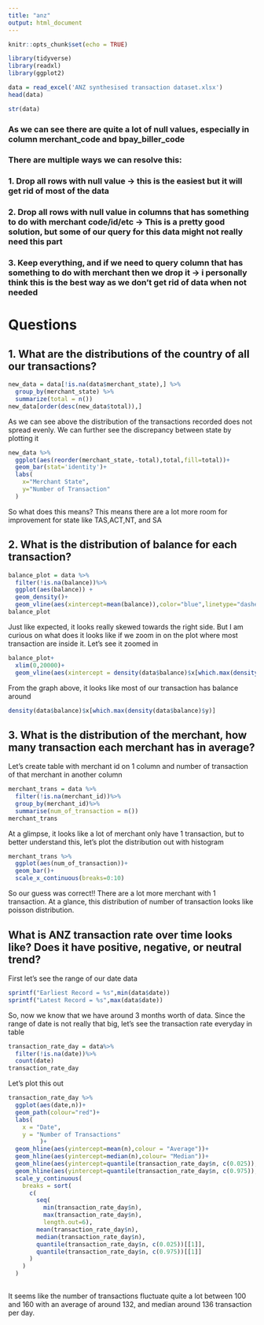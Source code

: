 ```yaml
---
title: "anz"
output: html_document
---
```


```r
knitr::opts_chunk$set(echo = TRUE)
```
```r
library(tidyverse)
library(readxl)
library(ggplot2)
```

```r
data = read_excel('ANZ synthesised transaction dataset.xlsx')
head(data)
```
```r
str(data)
```
### As we can see there are quite a lot of null values, especially in column merchant_code and bpay_biller_code
### There are multiple ways we can resolve this:
### 1. Drop all rows with null value -> this is the easiest but it will get rid of most of the data
### 2. Drop all rows with null value in columns that has something to do with merchant code/id/etc -> This is a pretty good solution, but some of our query for this data might not really need this part
### 3. Keep everything, and if we need to query column that has something to do with merchant then we drop it -> i personally think this is the best way as we don't get rid of data when not needed


# Questions
## 1. What are the distributions of the country of all our transactions?
```r
new_data = data[!is.na(data$merchant_state),] %>%
  group_by(merchant_state) %>%
  summarize(total = n()) 
new_data[order(desc(new_data$total)),] 
```
As we can see above the distribution of the transactions recorded does not spread evenly. We can further see the discrepancy between state by plotting it

```r
new_data %>%
  ggplot(aes(reorder(merchant_state,-total),total,fill=total))+
  geom_bar(stat='identity')+
  labs(
    x="Merchant State",
    y="Number of Transaction"
  )
```
So what does this means? This means there are a lot more room for improvement for state like TAS,ACT,NT, and SA 

## 2. What is the distribution of balance for each transaction?

```r
balance_plot = data %>%
  filter(!is.na(balance))%>%
  ggplot(aes(balance)) +
  geom_density()+
  geom_vline(aes(xintercept=mean(balance)),color="blue",linetype="dashed")
balance_plot
```
Just like expected, it looks really skewed towards the right side.
But I am curious on what does it looks like if we zoom in on the plot where most transaction are inside it.
Let's see it zoomed in

```r
balance_plot+
  xlim(0,20000)+
  geom_vline(aes(xintercept = density(data$balance)$x[which.max(density(data$balance)$y)]))
```
From the graph above, it looks like most of our transaction has balance around
```r
density(data$balance)$x[which.max(density(data$balance)$y)]
```
## 3. What is the distribution of the merchant, how many transaction each merchant has in average?

Let's create table with merchant id on 1 column and number of transaction of that merchant in another column
```r
merchant_trans = data %>%
  filter(!is.na(merchant_id))%>%
  group_by(merchant_id)%>%
  summarise(num_of_transaction = n())
merchant_trans
```
At a glimpse, it looks like a lot of merchant only have 1 transaction, but to better understand this, let's plot the distribution out with histogram

```r
merchant_trans %>%
  ggplot(aes(num_of_transaction))+
  geom_bar()+
  scale_x_continuous(breaks=0:10)
```
So our guess was correct!! There are a lot more merchant with 1 transaction. At a glance, this distribution of number of transaction looks like poisson distribution.

## What is ANZ transaction rate over time looks like? Does it have positive, negative, or neutral trend?

First let's see the range of our date data
```r
sprintf("Earliest Record = %s",min(data$date))
sprintf("Latest Record = %s",max(data$date))
```
So, now we know that we have around 3 months worth of data. Since the range of date is not really that big, let's see the transaction rate everyday in table
```r
transaction_rate_day = data%>%
  filter(!is.na(date))%>%
  count(date)
transaction_rate_day
```
Let's plot this out

```r
transaction_rate_day %>%
  ggplot(aes(date,n))+
  geom_path(colour="red")+
  labs(
    x = "Date",
    y = "Number of Transactions"
         )+
  geom_hline(aes(yintercept=mean(n),colour = "Average"))+
  geom_hline(aes(yintercept=median(n),colour= "Median"))+
  geom_hline(aes(yintercept=quantile(transaction_rate_day$n, c(0.025)),colour="upper bound of 95% confidence interval"))+
  geom_hline(aes(yintercept=quantile(transaction_rate_day$n, c(0.975)),colour="lower bound of 95% confidence interval"))+
  scale_y_continuous(
    breaks = sort(
      c(
        seq(
          min(transaction_rate_day$n), 
          max(transaction_rate_day$n), 
          length.out=6), 
        mean(transaction_rate_day$n),
        median(transaction_rate_day$n),
        quantile(transaction_rate_day$n, c(0.025))[[1]],
        quantile(transaction_rate_day$n, c(0.975))[[1]]
      )
    )
  )
  
```
It seems like the number of transactions fluctuate quite a lot between 100 and 160 with an average of around 132, and median around 136 transaction per day. 

